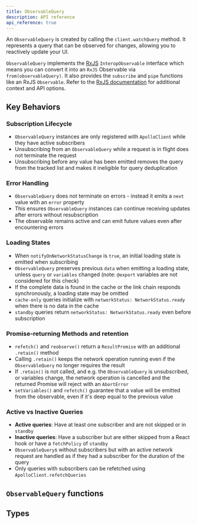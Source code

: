 ```yaml
---
title: ObservableQuery
description: API reference
api_reference: true
---
```



An `ObservableQuery` is created by calling the `client.watchQuery` method.
It represents a query that can be observed for changes, allowing you to reactively update your UI.

`ObservableQuery` implements the [RxJS](https://rxjs.dev/) `InteropObservable` interface which means you can convert it into an `RxJS` Observable via `from(observableQuery)`.
It also provides the `subscribe` and `pipe` functions like an RxJS `Observable`.
Refer to the [RxJS documentation](https://rxjs.dev/guide/overview) for additional context and API options.

## Key Behaviors

### Subscription Lifecycle
- `ObservableQuery` instances are only registered with `ApolloClient` while they have active subscribers
- Unsubscribing from an `ObservableQuery` while a request is in flight does not terminate the request
- Unsubscribing before any value has been emitted removes the query from the tracked list and makes it ineligible for query deduplication

### Error Handling
- `ObservableQuery` does not terminate on errors - instead it emits a `next` value with an `error` property
- This ensures `ObservableQuery` instances can continue receiving updates after errors without resubscription
- The observable remains active and can emit future values even after encountering errors

### Loading States
- When `notifyOnNetworkStatusChange` is `true`, an initial loading state is emitted when subscribing
- `ObservableQuery` preserves previous `data` when emitting a loading state, unless `query` or `variables` changed (note: `@export` variables are not considered for this check)
- If the complete data is found in the cache or the link chain responds synchronously, a loading state may be omitted
- `cache-only` queries initialize with `networkStatus: NetworkStatus.ready` when there is no data in the cache
- `standby` queries return `networkStatus: NetworkStatus.ready` even before subscription

### Promise-returning Methods and retention
- `refetch()` and `reobserve()` return a `ResultPromise` with an additional `.retain()` method
- Calling `.retain()` keeps the network operation running even if the `ObservableQuery` no longer requires the result
- If `.retain()` is not called, and e.g. the `ObservableQuery` is unsubscribed, or variables change, the network operation is cancelled and the returned Promise will reject with an `AbortError`
- `setVariables()` and `refetch()` guarantee that a value will be emitted from the observable, even if it's deep equal to the previous value

### Active vs Inactive Queries
- **Active queries**: Have at least one subscriber and are not skipped or in `standby`
- **Inactive queries**: Have a subscriber but are either skipped from a React hook or have a `fetchPolicy` of `standby`
- `ObservableQuery`s without subscribers but with an active network request are handled as if they had a subscriber for the duration of the query
- Only queries with subscribers can be refetched using `ApolloClient.refetchQueries`


## `ObservableQuery` functions

<FunctionDetails canonicalReference="@apollo/client!ObservableQuery#getCurrentResult:member(1)" headingLevel={3} result={false} parameters={false} />
<FunctionDetails canonicalReference="@apollo/client!DocumentationTypes.RxjsObservable#pipe:member(1)" headingLevel={3} result={false} parameters={false} />
<FunctionDetails canonicalReference="@apollo/client!DocumentationTypes.RxjsObservable#subscribe:member(1)" headingLevel={3} result={false} parameters={false} />
<FunctionDetails canonicalReference="@apollo/client!ObservableQuery#refetch:member(1)" headingLevel={3} result={false} />
<FunctionDetails canonicalReference="@apollo/client!ObservableQuery#fetchMore:member(1)" headingLevel={3} result={false} parameters={false} />
<FunctionDetails canonicalReference="@apollo/client!ObservableQuery#subscribeToMore:member(1)" headingLevel={3} result={false} parameters={false} />
<FunctionDetails canonicalReference="@apollo/client!ObservableQuery#stop:member(1)" headingLevel={3} result={false} parameters={false} />
<FunctionDetails canonicalReference="@apollo/client!ObservableQuery#setVariables:member(1)" headingLevel={3} result={false} />
<FunctionDetails canonicalReference="@apollo/client!ObservableQuery#updateQuery:member(1)" headingLevel={3} result={false} parameters={false} />
<FunctionDetails canonicalReference="@apollo/client!ObservableQuery#startPolling:member(1)" headingLevel={3} result={false} parameters={false} />
<FunctionDetails canonicalReference="@apollo/client!ObservableQuery#stopPolling:member(1)" headingLevel={3} result={false} parameters={false} />
<FunctionDetails canonicalReference="@apollo/client!ObservableQuery#reobserve:member(1)" headingLevel={3} result={false} parameters={false} />


## Types
<EnumDetails canonicalReference="@apollo/client!NetworkStatus:enum" headingLevel={3} />

<InterfaceDetails canonicalReference="@apollo/client!DocumentationTypes.ApolloQueryResult:interface" headingLevel={3} />
